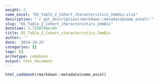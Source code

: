 ```yaml
---
weight: 2
name_excel: "D5_Table_2_Cohort_characteristics_ImmDis.xlsx"
description: "`r get_description(rmarkdown::metadata$name_excel)`"
slug: "D5_Table_2_Cohort_characteristics_ImmDis"
datetime: 1.7298766e+09
title: D5_Table_2_Cohort_characteristics_ImmDis
author: ''
date: '2024-10-25'
categories: []
tags: []
archetype: codebook
output: html_document
---
```


```r
html_codebook(rmarkdown::metadata$name_excel)
```
